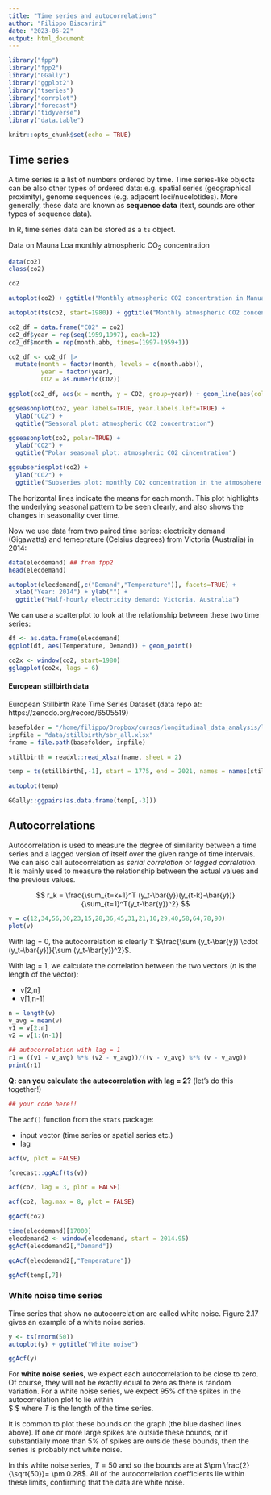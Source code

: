 ```yaml
---
title: "Time series and autocorrelations"
author: "Filippo Biscarini"
date: "2023-06-22"
output: html_document
---
```


```r

library("fpp")
library("fpp2")
library("GGally")
library("ggplot2")
library("tseries")
library("corrplot")
library("forecast")
library("tidyverse")
library("data.table")

knitr::opts_chunk$set(echo = TRUE)
```

## Time series

A time series is a list of numbers ordered by time. 
Time series-like objects can be also other types of ordered data: e.g. spatial series (geographical proximity), genome sequences (e.g. adjacent loci/nucelotides).
More generally, these data are known as **sequence data** (text, sounds are other types of sequence data).


In R, time series data can be stored as a `ts` object.

Data on Mauna Loa monthly atmospheric $\text{CO}_2$ concentration

```r
data(co2)
class(co2)
```

```r
co2
```


```r
autoplot(co2) + ggtitle("Monthly atmospheric CO2 concentration in Manua Loa")
```

```r
autoplot(ts(co2, start=1980)) + ggtitle("Monthly atmospheric CO2 concentration in Manua Loa")
```

```r
co2_df = data.frame("CO2" = co2)
co2_df$year = rep(seq(1959,1997), each=12)
co2_df$month = rep(month.abb, times=(1997-1959+1))

co2_df <- co2_df |>
  mutate(month = factor(month, levels = c(month.abb)),
         year = factor(year),
         CO2 = as.numeric(CO2))
```

```r
ggplot(co2_df, aes(x = month, y = CO2, group=year)) + geom_line(aes(color=year))
```

```r
ggseasonplot(co2, year.labels=TRUE, year.labels.left=TRUE) +
  ylab("CO2") +
  ggtitle("Seasonal plot: atmospheric CO2 concentration")
```

```r
ggseasonplot(co2, polar=TRUE) +
  ylab("CO2") +
  ggtitle("Polar seasonal plot: atmospheric CO2 cincentration")
```

```r
ggsubseriesplot(co2) +
  ylab("CO2") +
  ggtitle("Subseries plot: monthly CO2 concentration in the atmosphere over the 1959-1997 period")
```

The horizontal lines indicate the means for each month. This plot highlights the underlying seasonal pattern to be seen clearly, and also shows the changes in seasonality over time.

Now we use data from two paired time series: electricity demand (Gigawatts) and temeprature (Celsius degrees) from Victoria (Australia) in 2014:

```r
data(elecdemand) ## from fpp2
head(elecdemand)
```

```r
autoplot(elecdemand[,c("Demand","Temperature")], facets=TRUE) +
  xlab("Year: 2014") + ylab("") +
  ggtitle("Half-hourly electricity demand: Victoria, Australia")
```

We can use a scatterplot to look at the relationship between these two time series:

```r
df <- as.data.frame(elecdemand)
ggplot(df, aes(Temperature, Demand)) + geom_point()
```


```r
co2x <- window(co2, start=1980)
gglagplot(co2x, lags = 6)
```

#### European stillbirth data

European Stillbirth Rate Time Series Dataset (data repo at: https://zenodo.org/record/6505519)

```r
basefolder = "/home/filippo/Dropbox/cursos/longitudinal_data_analysis/longitudinal_data_analysis"
inpfile = "data/stillbirth/sbr_all.xlsx"
fname = file.path(basefolder, inpfile)

stillbirth = readxl::read_xlsx(fname, sheet = 2)
```

```r
temp = ts(stillbirth[,-1], start = 1775, end = 2021, names = names(stillbirth)[-1])
```

```r
autoplot(temp)
```

```r
GGally::ggpairs(as.data.frame(temp[,-3]))
```


## Autocorrelations

Autocorrelation is used to measure the degree of similarity between a time series and a lagged version of itself over the given range of time intervals. 
We can also call autocorrelation as *serial correlation* or *lagged correlation*. 
It is mainly used to measure the relationship between the actual values and the previous values.

$$
r_k = \frac{\sum_{t=k+1}^T (y_t-\bar{y})(y_{t-k}-\bar{y})}{\sum_{t=1}^T(y_t-\bar{y})^2}
$$

```r
v = c(12,34,56,30,23,15,28,36,45,31,21,10,29,40,58,64,78,90)
plot(v)
```


With lag = 0, the autocorrelation is clearly $1$: $\frac{\sum (y_t-\bar{y}) \cdot (y_t-\bar{y})}{\sum (y_t-\bar{y})^2}$.

With lag = $1$, we calculate the correlation between the two vectors ($n$ is the length of the vector):

- v[2,n]
- v[1,n-1]

```r
n = length(v)
v_avg = mean(v)
v1 = v[2:n]
v2 = v[1:(n-1)]

## autocorrelation with lag = 1
r1 = ((v1 - v_avg) %*% (v2 - v_avg))/((v - v_avg) %*% (v - v_avg))
print(r1)
```

**Q: can you calculate the autocorrelation with lag = 2?** (let's do this together!)

```r
## your code here!!
```



The `acf()` function from the `stats` package:

- input vector (time series or spatial series etc.)
- lag

```r
acf(v, plot = FALSE)
```

```r
forecast::ggAcf(ts(v))
```

```r
acf(co2, lag = 3, plot = FALSE)
```

```r
acf(co2, lag.max = 8, plot = FALSE)
```

```r
ggAcf(co2)
```

```r
time(elecdemand)[17000]
elecdemand2 <- window(elecdemand, start = 2014.95)
ggAcf(elecdemand2[,"Demand"])
```
```r
ggAcf(elecdemand2[,"Temperature"])
```

```r
ggAcf(temp[,7])
```

### White noise time series

Time series that show no autocorrelation are called white noise. Figure 2.17 gives an example of a white noise series.

```r
y <- ts(rnorm(50))
autoplot(y) + ggtitle("White noise")
```

```r
ggAcf(y)
```

For **white noise series**, we expect each autocorrelation to be close to zero. 
Of course, they will not be exactly equal to zero as there is random variation. 
For a white noise series, we expect $95\%$ of the spikes in the autocorrelation plot to lie within  
$ \pm \frac{2}{\sqrt{T}}$ where $T$ is the length of the time series. 

It is common to plot these bounds on the graph (the blue dashed lines above). 
If one or more large spikes are outside these bounds, or if substantially more than 5% of spikes are outside these bounds, then the series is probably not white noise.

In this white noise series, $T = 50$ and so the bounds are at $\pm \frac{2}{\sqrt{50}}= \pm 0.28$. 
All of the autocorrelation coefficients lie within these limits, confirming that the data are white noise.

 
 